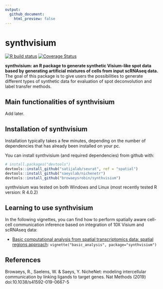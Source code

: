 ```yaml
---
output:
  github_document:
    html_preview: false
---
```


<!-- README.md is generated from README.Rmd. Please edit that file -->

<!-- github markdown built using
rmarkdown::render("README.Rmd",output_format = "md_document")
-->

# synthvisium

<!-- badges: start -->
[![R build status](https://github.com/browaeysrobin/synthvisium/workflows/R-CMD-check-bioc/badge.svg)](https://github.com/browaeysrobin/synthvisium/actions)
[![Coverage Status](https://codecov.io/gh/browaeysrobin/synthvisium/branch/master/graph/badge.svg?token=NKZBMJJDYA)](https://codecov.io/gh/browaeysrobin/synthvisium)
<!-- badges: end -->

**synthvisium: an R package to generate synthetic Visium-like spot data based by generating artificial mixtures of cells from input scRNAseq data.** The goal of this package is to give users the possibilities to generate different types of synthetic data for evaluation of spot deconvolution and label transfer methods. 

## Main functionalities of synthvisium

Add later.

## Installation of synthvisium

Installation typically takes a few minutes, depending on the number of dependencies that has already been installed on your pc.

You can install synthvisium (and required dependencies) from github with:

```r
# install.packages("devtools")
devtools::install_github("satijalab/seurat", ref = "spatial")
devtools::install_github("saeyslab/nichenetr")
devtools::install_github("browaeysrobin/synthvisium")
```

synthvisium was tested on both Windows and Linux (most recently tested R version: R 4.0.2)

## Learning to use synthvisium

In the following vignettes, you can find how to perform spatially aware cell-cell communication inference based on integration of 10X Visium and scRNAseq data:

* [Basic computational analysis from spatial transcriptomics data: spatial regions approach](vignettes/basic_analysis.md): `vignette("basic_analysis", package="synthvisium")`


## References

Browaeys, R., Saelens, W. & Saeys, Y. NicheNet: modeling intercellular communication by linking ligands to target genes. Nat Methods (2019) doi:10.1038/s41592-019-0667-5
